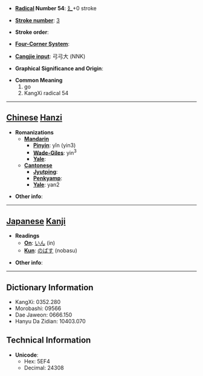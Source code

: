 * '''[[Wiktionary:Chinese radical index| Radical]] Number 54''': [[Wiktionary:Chinese radical index 廴|廴]]+0 stroke

* '''[[Wiktionary:Chinese total strokes index|Stroke number]]''': [[Wiktionary:Chinese total strokes index 3|3]]

* '''Stroke order''': 

* '''[[Wiktionary:Chinese four corner index|Four-Corner System]]''': 

* '''[[Wiktionary:Chinese Cangjie index|Cangjie input]]''': 弓弓大 (NNK)

* '''Graphical Significance and Origin''': 

* '''Common Meaning'''
*#go
*# KangXi radical 54


----

== [[Chinese]] [[Hanzi]] ==

* '''Romanizations'''
** '''[[Mandarin]]'''
*** '''[[Pinyin]]''': yǐn (yin3)
*** '''[[Wade-Giles]]''': yin<sup>3</sup>
*** '''[[Yale]]''': 
** '''[[Cantonese]]'''
*** '''[[Jyutping]]''':
*** '''[[Penkyamp]]''': 
*** '''[[Yale]]''': yan2

* '''Other info''': 

----

== [[Japanese]] [[Kanji]] ==

* '''Readings'''
** '''[[On]]''': [[いん]] (in)
** '''[[Kun]]''': [[のばす]] (nobasu)

* '''Other info''':  

----

== Dictionary Information ==

* KangXi: 0352.280
* Morobashi: 09566
* Dae Jaweon: 0666.150
* Hanyu Da Zidian: 10403.070

== Technical Information ==

* '''Unicode''':
** Hex: 5EF4
** Decimal: 24308